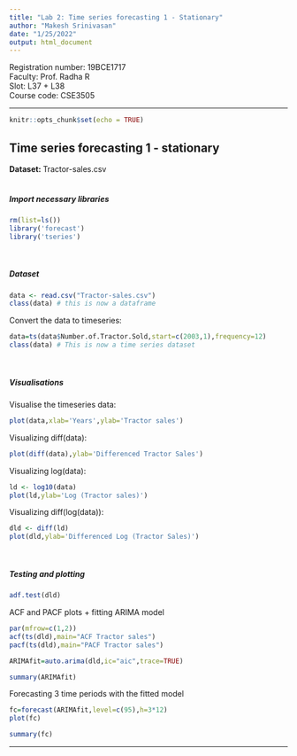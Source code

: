 ```yaml
---
title: "Lab 2: Time series forecasting 1 - Stationary"
author: "Makesh Srinivasan"
date: "1/25/2022"
output: html_document
---
```


Registration number: 19BCE1717<br>
Faculty: Prof. Radha R<br>
Slot: L37 + L38<br>
Course code: CSE3505 <br>

***

```r
knitr::opts_chunk$set(echo = TRUE)
```

## Time series forecasting 1 - stationary
<strong> Dataset: </strong>Tractor-sales.csv
<br>
<br>


##### Import necessary libraries
```r
rm(list=ls())
library('forecast')
library('tseries')
```
<br>

##### Dataset
```r
data <- read.csv("Tractor-sales.csv")
class(data) # this is now a dataframe
```

Convert the data to timeseries:
```r
data=ts(data$Number.of.Tractor.Sold,start=c(2003,1),frequency=12)
class(data) # This is now a time series dataset
```
<br>

##### Visualisations

Visualise the timeseries data:
```r
plot(data,xlab='Years',ylab='Tractor sales')
```

Visualizing diff(data):
```r
plot(diff(data),ylab='Differenced Tractor Sales')
```

Visualizing log(data):
```r
ld <- log10(data)
plot(ld,ylab='Log (Tractor sales)')
```

Visualizing diff(log(data)):
```r
dld <- diff(ld)
plot(dld,ylab='Differenced Log (Tractor Sales)')
```
<br>

##### Testing and plotting
```r
adf.test(dld)
```

ACF and PACF plots + fitting ARIMA model
```r
par(mfrow=c(1,2))
acf(ts(dld),main="ACF Tractor sales")
pacf(ts(dld),main="PACF Tractor sales")
```

```r
ARIMAfit=auto.arima(dld,ic="aic",trace=TRUE)
```

```r
summary(ARIMAfit)
```

Forecasting 3 time periods with the fitted model
```r
fc=forecast(ARIMAfit,level=c(95),h=3*12)
plot(fc)
```

```r
summary(fc)
```

***
